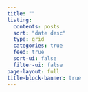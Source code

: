 ```yaml
---
title: ""
listing:
  contents: posts
  sort: "date desc"
  type: grid
  categories: true
  feed: true
  sort-ui: false
  filter-ui: false
page-layout: full
title-block-banner: true
---
```




